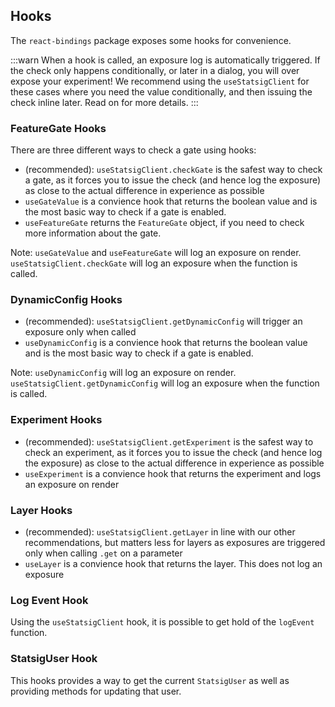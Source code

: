 
## Hooks

The `react-bindings` package exposes some hooks for convenience.

:::warn
When a hook is called, an exposure log is automatically triggered.  If the check only happens conditionally, or later in a dialog, you will over expose your experiment!  We recommend using the `useStatsigClient` for these cases where you need the value conditionally, and then issuing the check inline later.  Read on for more details.
:::

### FeatureGate Hooks

There are three different ways to check a gate using hooks:

- (recommended): `useStatsigClient.checkGate` is the safest way to check a gate, as it forces you to issue the check (and hence log the exposure) as close to the actual difference in experience as possible
- `useGateValue` is a convience hook that returns the boolean value and is the most basic way to check if a gate is enabled.
- `useFeatureGate` returns the `FeatureGate` object, if you need to check more information about the gate.

Note: `useGateValue` and `useFeatureGate` will log an exposure on render. `useStatsigClient.checkGate` will log an exposure when the function is called.

<GitHubEmbed url="https://raw.githubusercontent.com/statsig-io/js-client-monorepo/main/samples/react/src/samples/react-precomp/sample-react-precomp-gate-hooks.tsx" />


### DynamicConfig Hooks

- (recommended): `useStatsigClient.getDynamicConfig` will trigger an exposure only when called
- `useDynamicConfig` is a convience hook that returns the boolean value and is the most basic way to check if a gate is enabled.

Note: `useDynamicConfig` will log an exposure on render. `useStatsigClient.getDynamicConfig` will log an exposure when the function is called.

<GitHubEmbed url="https://raw.githubusercontent.com/statsig-io/js-client-monorepo/main/samples/react/src/samples/react-precomp/sample-react-precomp-dc-hooks.tsx" />


### Experiment Hooks

- (recommended): `useStatsigClient.getExperiment` is the safest way to check an experiment, as it forces you to issue the check (and hence log the exposure) as close to the actual difference in experience as possible
- `useExperiment` is a convience hook that returns the experiment and logs an exposure on render

<GitHubEmbed url="https://raw.githubusercontent.com/statsig-io/js-client-monorepo/main/samples/react/src/samples/react-precomp/sample-react-precomp-exp-hooks.tsx" />


### Layer Hooks
- (recommended): `useStatsigClient.getLayer` in line with our other recommendations, but matters less for layers as exposures are triggered only when calling `.get` on a parameter
- `useLayer` is a convience hook that returns the layer.  This does not log an exposure

<GitHubEmbed url="https://raw.githubusercontent.com/statsig-io/js-client-monorepo/main/samples/react/src/samples/react-precomp/sample-react-precomp-layer-hooks.tsx" />


### Log Event Hook

Using the `useStatsigClient` hook, it is possible to get hold of the `logEvent` function.

<GitHubEmbed url="https://raw.githubusercontent.com/statsig-io/js-client-monorepo/main/samples/react/src/samples/react-precomp/sample-react-precomp-log-event-hooks.tsx" />

### StatsigUser Hook

This hooks provides a way to get the current `StatsigUser` as well as providing methods for updating that user.

<GitHubEmbed url="https://raw.githubusercontent.com/statsig-io/js-client-monorepo/main/samples/react/src/samples/react-precomp/sample-react-precomp-user-hooks.tsx" />
